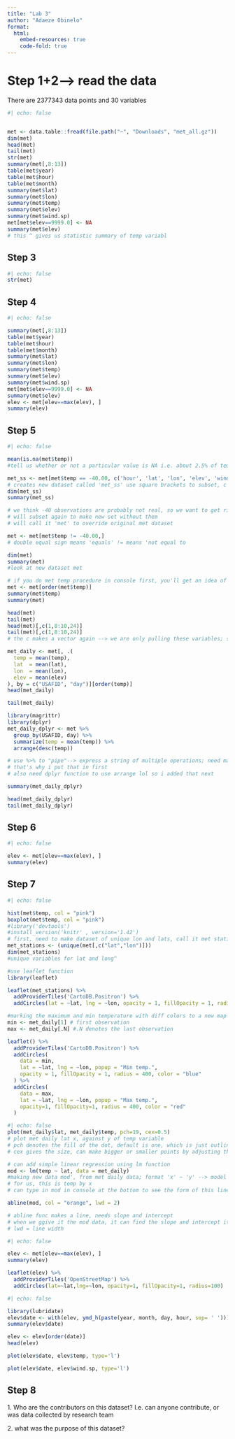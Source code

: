 ```yaml
---
title: "Lab 3"
author: "Adaeze Obinelo"
format:
  html:
    embed-resources: true
    code-fold: true
---
```


# Step 1+2\--\> read the data

There are 2377343 data points and 30 variables

```r
#| echo: false


met <- data.table::fread(file.path("~", "Downloads", "met_all.gz")) 
dim(met)
head(met)
tail(met)
str(met)
summary(met[,8:13])
table(met$year)
table(met$hour)
table(met$month)
summary(met$lat)
summary(met$lon)
summary(met$temp)
summary(met$elev)
summary(met$wind.sp)
met[met$elev==9999.0] <- NA
summary(met$elev)
# this ^ gives us statistic summary of temp variabl

```

## Step 3

```r
#| echo: false
str(met)
```

## Step 4

```r
#| echo: false

summary(met[,8:13])
table(met$year)
table(met$hour)
table(met$month)
summary(met$lat)
summary(met$lon)
summary(met$temp)
summary(met$elev)
summary(met$wind.sp)
met[met$elev==9999.0] <- NA
summary(met$elev)
elev <- met[elev==max(elev), ]
summary(elev)

```

## Step 5

```r
#| echo: false

mean(is.na(met$temp))
#tell us whether or not a particular value is NA i.e. about 2.5% of temperature values are missing

met_ss <- met[met$temp == -40.00, c('hour', 'lat', 'lon', 'elev', 'wind.sp')]
# creates new dataset called 'met_ss' use square brackets to subset, c means create a vector (pulls out columns) of specified variables 
dim(met_ss)
summary(met_ss)

# we think -40 observations are probably not real, so we want to get rid of them
# will subset again to make new set without them
# will call it 'met' to override original met dataset

met <- met[met$temp != -40.00,]
# double equal sign means 'equals' != means 'not equal to

dim(met)
summary(met)
#look at new dataset met

# if you do met temp procedure in console first, you'll get an idea of how things will be ordered--> itll give u integers
met <- met[order(met$temp)]
summary(met$temp)
summary(met)

head(met)
tail(met)
head(met)[,c(1,8:10,24)]
tail(met)[,c(1,8:10,24)]
# the c makes a vector again --> we are only pulling these variables; see str func to find out which variables r which

met_daily <- met[, .(
  temp = mean(temp),
  lat  = mean(lat),
  lon  = mean(lon),
  elev = mean(elev)
), by = c("USAFID", "day")][order(temp)]
head(met_daily)

tail(met_daily)

library(magrittr)
library(dplyr)
met_daily_dplyr <- met %>% 
  group_by(USAFID, day) %>%
  summarize(temp = mean(temp)) %>%
  arrange(desc(temp))

# use %>% to "pipe"--> express a string of multiple operations; need magrittr package to use this version of pipe
# that's why i put that in first
# also need dplyr function to use arrange lol so i added that next

summary(met_daily_dplyr)

head(met_daily_dplyr)
tail(met_daily_dplyr)

```

## Step 6

```r
#| echo: false

elev <- met[elev==max(elev), ]
summary(elev)

```

## Step 7

```r
#| echo: false

hist(met$temp, col = "pink")
boxplot(met$temp, col = "pink")
#library('devtools')
#install_version('knitr' , version='1.42')
# first, need to make dataset of unique lon and lats, call it met stations
met_stations <- (unique(met[,c("lat","lon")]))  
dim(met_stations)
#unique variables for lat and long^

#use leaflet function
library(leaflet)

leaflet(met_stations) %>% 
  addProviderTiles('CartoDB.Positron') %>% 
  addCircles(lat = ~lat, lng = ~lon, opacity = 1, fillOpacity = 1, radius = 400)

#marking the maximum and min temperature with diff colors to a new map
min <- met_daily[1] # first observation
max <- met_daily[.N] #.N denotes the last observation

leaflet() %>% 
  addProviderTiles('CartoDB.Positron') %>% 
  addCircles(
    data = min,
    lat = ~lat, lng = ~lon, popup = "Min temp.",
    opacity = 1, fillOpacity = 1, radius = 400, color = "blue"
  ) %>%
  addCircles(
    data = max,
    lat = ~lat, lng = ~lon, popup = "Max temp.",
    opacity=1, fillOpacity=1, radius = 400, color = "red"
  )

```

```r

#| echo: false
plot(met_daily$lat, met_daily$temp, pch=19, cex=0.5)
# plot met daily lat x, against y of temp variable
# pch denotes the fill of the dot, default is one, which is just outline of circye
# cex gives the size, can make bigger or smaller points by adjusting this; 1 is baseline)

# can add simple linear regression using lm function
mod <- lm(temp ~ lat, data = met_daily)
#making new data mod', from met daily data; format 'x' ~ 'y' --> model x variable based on y variable
# for us, this is temp by x
# can type in mod in console at the bottom to see the form of this line + coefficients

abline(mod, col = "orange", lwd = 2)

# abline func makes a line, needs slope and intercept
# when we ggive it the mod data, it can find the slope and intercept itself
# lwd = line width


```

```r
#| echo: false

elev <- met[elev==max(elev), ]
summary(elev)

leaflet(elev) %>%
  addProviderTiles('OpenStreetMap') %>% 
  addCircles(lat=~lat,lng=~lon, opacity=1, fillOpacity=1, radius=100)
```

```r
#| echo: false

library(lubridate)
elev$date <- with(elev, ymd_h(paste(year, month, day, hour, sep= ' ')))
summary(elev$date)

elev <- elev[order(date)]
head(elev)

plot(elev$date, elev$temp, type='l')

plot(elev$date, elev$wind.sp, type='l')
```

## Step 8

1\. Who are the contributors on this dataset? I.e. can anyone contribute, or was data collected by research team


2\. what was the purpose of this dataset?
